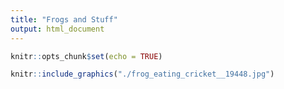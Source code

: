 ```yaml
---
title: "Frogs and Stuff"
output: html_document
---
```


```r
knitr::opts_chunk$set(echo = TRUE)
```


```r
knitr::include_graphics("./frog_eating_cricket__19448.jpg")
```